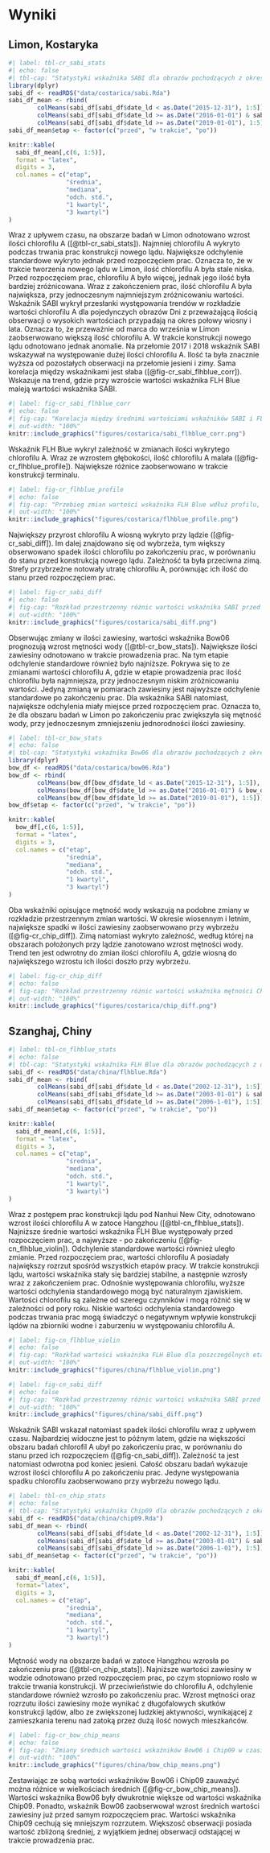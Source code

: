 # Wyniki {#sec-wyniki}

## Limon, Kostaryka
```r
#| label: tbl-cr_sabi_stats
#| echo: false
#| tbl-cap: "Statystyki wskaźnika SABI dla obrazów pochodzących z okresów przed, w trakcie i po wykonywaniu prac konstrukcji terminala kontenerowego w Limon"
library(dplyr)
sabi_df <- readRDS("data/costarica/sabi.Rda")
sabi_df_mean <- rbind(
        colMeans(sabi_df[sabi_df$date_ld < as.Date("2015-12-31"), 1:5]),
        colMeans(sabi_df[sabi_df$date_ld >= as.Date("2016-01-01") & sabi_df$date_ld < as.Date("2018-12-31"), 1:5]),
        colMeans(sabi_df[sabi_df$date_ld >= as.Date("2019-01-01"), 1:5])) %>% as.data.frame()
sabi_df_mean$etap <- factor(c("przed", "w trakcie", "po"))

knitr::kable(
  sabi_df_mean[,c(6, 1:5)],
  format = "latex",
  digits = 3,
  col.names = c("etap",
                "średnia",
                "mediana",
                "odch. std.",
                "1 kwartyl",
                "3 kwartyl")
)

```
Wraz z upływem czasu, na obszarze badań w Limon odnotowano wzrost ilości chlorofilu A ([@tbl-cr_sabi_stats]).
Najmniej chlorofilu A wykryto podczas trwania prac konstrukcji nowego lądu.
Największe odchylenie standardowe wykryto jednak przed rozpoczęciem prac.
Oznacza to, że w trakcie tworzenia nowego lądu w Limon, ilość chlorofilu A była stale niska. 
Przed rozpoczęciem prac, chlorofilu A było więcej, jednak jego ilość była bardziej zróżnicowana.
Wraz z zakończeniem prac, ilość chlorofilu A była największa, przy jednoczesnym najmniejszym zróżnicowaniu wartości.
Wskaźnik SABI wykrył przesłanki występowania trendów w rozkładzie wartości chlorofilu A dla pojedynczych obrazów 
Dni z przeważającą ilością obserwacji o wysokich wartościach przypadają na okres połowy wiosny i lata.
Oznacza to, że przeważnie od marca do września w Limon zaobserwowano większą ilość chlorofilu A.
W trakcie konstrukcji nowego lądu odnotowano jednak anomalie.
Na przełomie 2017 i 2018 wskaźnik SABI wskazywał na występowanie dużej ilości chlorofilu A.
Ilość ta była znacznie wyższa od pozostałych obserwacji na przełomie jesieni i zimy.
Sama korelacja między wskaźnikami jest słaba ([@fig-cr_sabi_flhblue_corr]).
Wskazuje na trend, gdzie przy wzroście wartości wskaźnika FLH Blue maleją wartości wskaźnika SABI.
```r
#| label: fig-cr_sabi_flhblue_corr
#| echo: false
#| fig-cap: "Korelacja między średnimi wartościami wskaźników SABI i FLH Blue dla obszaru badań w Limon"
#| out-width: "100%"
knitr::include_graphics("figures/costarica/sabi_flhblue_corr.png")
```
Wskaźnik FLH Blue wykrył zależność w zmianach ilości wykrytego chlorofilu A.
Wraz ze wzrostem głębokości, ilość chlorofilu A malała ([@fig-cr_flhblue_profile]).
Największe różnice zaobserwowano w trakcie konstrukcji terminalu.
```r
#| label: fig-cr_flhblue_profile
#| echo: false
#| fig-cap: "Przebieg zmian wartości wskaźnika FLH Blue wdłuż profilu, biegnącego w obszarze badań w Limon"
#| out-width: "100%"
knitr::include_graphics("figures/costarica/flhblue_profile.png")
```
Największy przyrost chlorofilu A wiosną wykryto przy lądzie ([@fig-cr_sabi_diff]).
Im dalej znajdowano się od wybrzeża, tym większy obserwowano spadek ilości chlorofilu po zakończeniu prac, w porównaniu do stanu przed konstrukcją nowego lądu.
Zależność ta była przeciwna zimą.
Strefy przybrzeżne notowały utratę chlorofilu A, porównując ich ilość do stanu przed rozpoczęciem prac.
```r
#| label: fig-cr_sabi_diff
#| echo: false
#| fig-cap: "Rozkład przestrzenny różnic wartości wskaźnika SABI przed rozpoczęciem i po zakończeniu prac na obszarze badań w Limon"
#| out-width: "100%"
knitr::include_graphics("figures/costarica/sabi_diff.png")
```

Obserwując zmiany w ilości zawiesiny, wartości wskaźnika Bow06 prognozują wzrost mętności wody ([@tbl-cr_bow_stats]).
Największe ilości zawiesiny odnotowano w trakcie prowadzenia prac.
Na tym etapie odchylenie standardowe również było najniższe.
Pokrywa się to ze zmianami wartości chlorofilu A, gdzie w etapie prowadzenia prac ilość chlorofilu była najmniejsza, przy jednoczesnym niskim zróżnicowaniu wartości.
Jedyną zmianą w pomiarach zawiesiny jest najwyższe odchylenie standardowe po zakończeniu prac.
Dla wskaźnika SABI natomiast, największe odchylenia miały miejsce przed rozpoczęciem prac.
Oznacza to, że dla obszaru badań w Limon po zakończeniu prac zwiększyła się mętność wody, przy jednoczesnym zmniejszeniu jednorodności ilości zawiesiny.
```r
#| label: tbl-cr_bow_stats
#| echo: false
#| tbl-cap: "Statystyki wskaźnika Bow06 dla obrazów pochodzących z okresów przed, w trakcie i po wykonywaniu prac konstrukcji terminala kontenerowego w Limon"
library(dplyr)
bow_df <- readRDS("data/costarica/bow06.Rda")
bow_df <- rbind(
        colMeans(bow_df[bow_df$date_ld < as.Date("2015-12-31"), 1:5]),
        colMeans(bow_df[bow_df$date_ld >= as.Date("2016-01-01") & bow_df$date_ld < as.Date("2018-12-31"), 1:5]),
        colMeans(bow_df[bow_df$date_ld >= as.Date("2019-01-01"), 1:5])) %>% as.data.frame()
bow_df$etap <- factor(c("przed", "w trakcie", "po"))

knitr::kable(
  bow_df[,c(6, 1:5)],
  format = "latex",
  digits = 3,
  col.names = c("etap",
                "średnia",
                "mediana",
                "odch. std.",
                "1 kwartyl",
                "3 kwartyl")
)

```
Oba wskaźniki opisujące mętność wody wskazują na podobne zmiany w rozkładzie przestrzennym zmian wartości.
W okresie wiosennym i letnim, największe spadki w ilości zawiesiny zaobserwowano przy wybrzeżu ([@fig-cr_chip_diff]).
Zimą natomiast wykryto zależność, według której na obszarach położonych przy lądzie zanotowano wzrost mętności wody.
Trend ten jest odwrotny do zmian ilości chlorofilu A, gdzie wiosną do największego wzrostu ich ilości doszło przy wybrzeżu.
```r
#| label: fig-cr_chip_diff
#| echo: false
#| fig-cap: "Rozkład przestrzenny różnic wartości wskaźnika mętności Chip09 przed rozpoczęciem i po zakończeniu prac na obszarze badań w Limon"
#| out-width: "100%"
knitr::include_graphics("figures/costarica/chip_diff.png")
```

## Szanghaj, Chiny
```r
#| label: tbl-cn_flhblue_stats
#| echo: false
#| tbl-cap: "Statystyki wskaźnika FLH Blue dla obrazów pochodzących z okresów przed, w trakcie i po wykonywaniu prac konstrukcji Nanhui New City w Szanghaju."
sabi_df <- readRDS("data/china/flhblue.Rda")
sabi_df_mean <- rbind(
        colMeans(sabi_df[sabi_df$date_ld < as.Date("2002-12-31"), 1:5]),
        colMeans(sabi_df[sabi_df$date_ld >= as.Date("2003-01-01") & sabi_df$date_ld < as.Date("2005-12-31"), 1:5]),
        colMeans(sabi_df[sabi_df$date_ld >= as.Date("2006-1-01"), 1:5])) %>% as.data.frame()
sabi_df_mean$etap <- factor(c("przed", "w trakcie", "po"))

knitr::kable(
  sabi_df_mean[,c(6, 1:5)],
  format = "latex",
  digits = 3,
  col.names = c("etap",
                "średnia",
                "mediana",
                "odch. std.",
                "1 kwartyl",
                "3 kwartyl")
)

```
Wraz z postępem prac konstrukcji lądu pod Nanhui New City, odnotowano wzrost ilości chlorofilu A w zatoce Hangzhou ([@tbl-cn_flhblue_stats]).
Najniższe średnie wartości wskaźnika FLH Blue występowały przed rozpoczęciem prac, a najwyższe - po zakończeniu ([@fig-cn_flhblue_violin]).
Odchylenie standardowe wartości również uległo zmianie.
Przed rozpoczęciem prac, wartości chlorofilu A posiadały największy rozrzut spośród wszystkich etapów pracy.
W trakcie konstrukcji lądu, wartości wskaźnika stały się bardziej stabilne, a następnie wzrosły wraz z zakończeniem prac.
Odnośnie występowania chlorofilu, wyższe wartości odchylenia standardowego mogą być naturalnym zjawiskiem.
Wartości chlorofilu są zależne od szeregu czynników i mogą różnić się w zależności od pory roku.
Niskie wartości odchylenia standardowego podczas trwania prac mogą świadczyć o negatywnym wpływie konstrukcji lądów na zbiorniki wodne i zaburzeniu w występowaniu chlorofilu A.
```r
#| label: fig-cn_flhblue_violin
#| echo: false
#| fig-cap: "Rozkład wartości wskaźnika FLH Blue dla poszczególnych etapów prac na obszarze Nanhui New City w Szanghaju"
#| out-width: "100%"
knitr::include_graphics("figures/china/flhblue_violin.png")
```

```r
#| label: fig-cn_sabi_diff
#| echo: false
#| fig-cap: "Rozkład przestrzenny różnic wartości wskaźnika SABI przed rozpoczęciem i po zakończeniu prac na obszarze badań w Nanhui New City w Szanghaju"
#| out-width: "100%"
knitr::include_graphics("figures/china/sabi_diff.png")
```
Wskaźnik SABI wskazał natomiast spadek ilości chlorofilu wraz z upływem czasu.
Najbardziej widoczne jest to późnym latem, gdzie na większości obszaru badań chlorofil A ubył po zakończeniu prac, w porównaniu do stanu przed ich rozpoczęciem ([@fig-cn_sabi_diff]).
Zależność ta jest natomiast odwrotna pod koniec jesieni.
Całość obszaru badań wykazuje wzrost ilości chlorofilu A po zakończeniu prac.
Jedyne występowania spadku chlorofilu zaobserwowano przy wybrzeżu nowego lądu.
```r
#| label: tbl-cn_chip_stats
#| echo: false
#| tbl-cap: "Statystyki wskaźnika Chip09 dla obrazów pochodzących z okresów przed, w trakcie i po wykonywaniu prac konstrukcji Nanhui New City w Szanghaju."
sabi_df <- readRDS("data/china/chip09.Rda")
sabi_df_mean <- rbind(
        colMeans(sabi_df[sabi_df$date_ld < as.Date("2002-12-31"), 1:5]),
        colMeans(sabi_df[sabi_df$date_ld >= as.Date("2003-01-01") & sabi_df$date_ld < as.Date("2005-12-31"), 1:5]),
        colMeans(sabi_df[sabi_df$date_ld >= as.Date("2006-1-01"), 1:5])) %>% as.data.frame()
sabi_df_mean$etap <- factor(c("przed", "w trakcie", "po"))

knitr::kable(
  sabi_df_mean[,c(6, 1:5)],
  format="latex",
  digits = 3,
  col.names = c("etap",
                "średnia",
                "mediana",
                "odch. std.",
                "1 kwartyl",
                "3 kwartyl")
)

```

Mętność wody na obszarze badań w zatoce Hangzhou wzrosła po zakończeniu prac ([@tbl-cn_chip_stats]).
Najniższe wartości zawiesiny w wodzie odnotowano przed rozpoczęciem prac, po czym stopniowo rosło w trakcie trwania konstrukcji.
W przeciwieństwie do chlorofilu A, odchylenie standardowe również wzrosło po zakończeniu prac.
Wzrost mętności oraz rozrzutu ilości zawiesiny może wynikać z długofalowych skutków konstrukcji lądów, albo ze zwiększonej ludzkiej aktywności, wynikającej z zamieszkania terenu nad zatoką przez dużą ilość nowych mieszkańców.
```r
#| label: fig-cr_bow_chip_means
#| echo: false
#| fig-cap: "Zmiany średnich wartości wskaźników Bow06 i Chip09 w czasie na obszarze Nanhui New City w Szanghaju"
#| out-width: "100%"
knitr::include_graphics("figures/china/bow_chip_means.png")
```
Zestawiając ze sobą wartości wskaźników Bow06 i Chip09 zauważyć można różnice w wielkościach średnich ([@fig-cr_bow_chip_means]).
Wartości wskaźnika Bow06 były dwukrotnie większe od wartości wskaźnika Chip09.
Ponadto, wskażnik Bow06 zaobserwował wzrost średnich wartości zawiesiny już przed samym rozpoczęciem prac.
Wartości wskaźnika Chip09 cechują się mniejszym rozrzutem.
Większosć obserwacji posiada wartość zbliżoną średniej, z wyjątkiem jednej obserwacji odstającej w trakcie prowadzenia prac.
